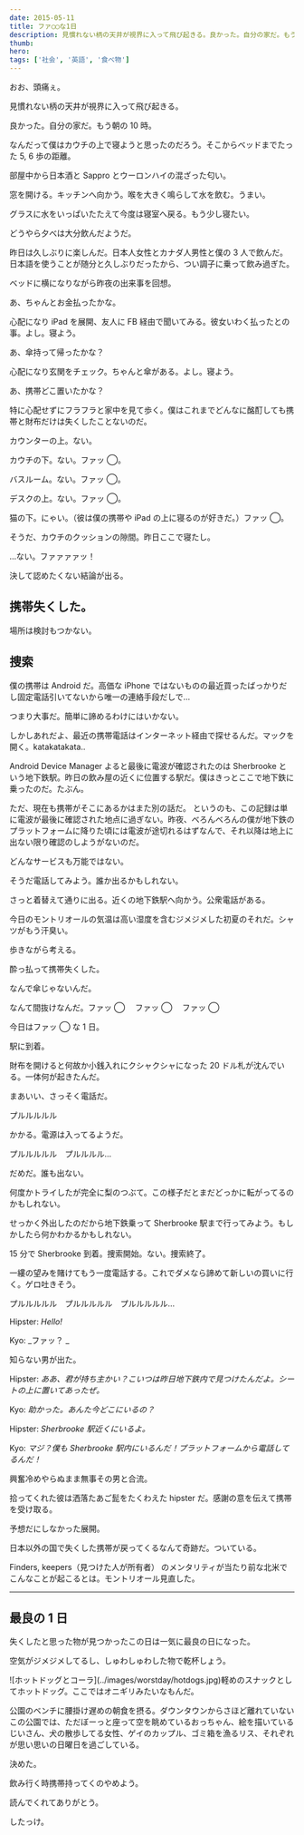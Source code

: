 ```yaml
---
date: 2015-05-11
title: ファ◯◯な1日
description: 見慣れない柄の天井が視界に入って飛び起きる。良かった。自分の家だ。もう朝の10時。
thumb:
hero:
tags: ['社会', '英語', '食べ物']
---
```


おお、頭痛ぇ。

見慣れない柄の天井が視界に入って飛び起きる。

良かった。自分の家だ。もう朝の 10 時。

なんだって僕はカウチの上で寝ようと思ったのだろう。そこからベッドまでたった 5, 6 歩の距離。

部屋中から日本酒と Sappro とウーロンハイの混ざった匂い。

窓を開ける。キッチンへ向かう。喉を大きく鳴らして水を飲む。うまい。

グラスに水をいっぱいたたえて今度は寝室へ戻る。もう少し寝たい。

どうやら夕べは大分飲んだようだ。

昨日は久しぶりに楽しんだ。日本人女性とカナダ人男性と僕の 3 人で飲んだ。日本語を使うことが随分と久しぶりだったから、つい調子に乗って飲み過ぎた。

ベッドに横になりながら昨夜の出来事を回想。

あ、ちゃんとお金払ったかな。

心配になり iPad を展開、友人に FB 経由で聞いてみる。彼女いわく払ったとの事。よし。寝よう。

あ、傘持って帰ったかな？

心配になり玄関をチェック。ちゃんと傘がある。よし。寝よう。

あ、携帯どこ置いたかな？

特に心配せずにフラフラと家中を見て歩く。僕はこれまでどんなに酩酊しても携帯と財布だけは失くしたことないのだ。

カウンターの上。ない。

カウチの下。ない。ファッ ◯。

バスルーム。ない。ファッ ◯。

デスクの上。ない。ファッ ◯。

猫の下。にゃい。（彼は僕の携帯や iPad の上に寝るのが好きだ。）ファッ ◯。

そうだ、カウチのクッションの隙間。昨日ここで寝たし。

…ない。ファァァァッ！

決して認めたくない結論が出る。

## **携帯失くした。**

場所は検討もつかない。

## 捜索

僕の携帯は Android だ。高価な iPhone ではないものの最近買ったばっかりだし固定電話引いてないから唯一の連絡手段だしで…

つまり大事だ。簡単に諦めるわけにはいかない。

しかしあれだよ、最近の携帯電話はインターネット経由で探せるんだ。マックを開く。katakatakata..

Android Device Manager よると最後に電波が確認されたのは Sherbrooke という地下鉄駅。昨日の飲み屋の近くに位置する駅だ。僕はきっとここで地下鉄に乗ったのだ。たぶん。

ただ、現在も携帯がそこにあるかはまた別の話だ。
というのも、この記録は単に電波が最後に確認された地点に過ぎない。昨夜、べろんべろんの僕が地下鉄のプラットフォームに降りた頃には電波が途切れるはずなんで、それ以降は地上に出ない限り確認のしようがないのだ。

どんなサービスも万能ではない。

そうだ電話してみよう。誰か出るかもしれない。

さっと着替えて通りに出る。近くの地下鉄駅へ向かう。公衆電話がある。

今日のモントリオールの気温は高い湿度を含むジメジメした初夏のそれだ。シャツがもう汗臭い。

歩きながら考える。

酔っ払って携帯失くした。

なんで傘じゃないんだ。

なんて間抜けなんだ。ファッ ◯ 　ファッ ◯ 　ファッ ◯

今日はファッ ◯ な 1 日。

駅に到着。

財布を開けると何故か小銭入れにクシャクシャになった 20 ドル札が沈んでいる。一体何が起きたんだ。

まあいい、さっそく電話だ。

プルルルルル

かかる。電源は入ってるようだ。

プルルルルル　プルルルル…

だめだ。誰も出ない。

何度かトライしたが完全に梨のつぶて。この様子だとまだどっかに転がってるのかもしれない。

せっかく外出したのだから地下鉄乗って Sherbrooke 駅まで行ってみよう。もしかしたら何かわかるかもしれない。

15 分で Sherbrooke 到着。捜索開始。ない。捜索終了。

一縷の望みを賭けてもう一度電話する。これでダメなら諦めて新しいの買いに行く。ゲロ吐きそう。

プルルルルル　プルルルルル　プルルルルル…

Hipster: _Hello!_

Kyo: _ファッ？ _

知らない男が出た。

Hipster: _ああ、君が持ち主かい？こいつは昨日地下鉄内で見つけたんだよ。シートの上に置いてあったぜ。_

Kyo: _助かった。あんた今どこにいるの？_

Hipster: _Sherbrooke 駅近くにいるよ。_

Kyo: _マジ？僕も Sherbrooke 駅内にいるんだ！プラットフォームから電話してるんだ！_

興奮冷めやらぬまま無事その男と合流。

拾ってくれた彼は洒落たあご髭をたくわえた hipster だ。感謝の意を伝えて携帯を受け取る。

予想だにしなかった展開。

日本以外の国で失くした携帯が戻ってくるなんて奇跡だ。ついている。

Finders, keepers（見つけた人が所有者） のメンタリティが当たり前な北米でこんなことが起こるとは。モントリオール見直した。

---

## 最良の 1 日

失くしたと思った物が見つかったこの日は一気に最良の日になった。

空気がジメジメしてるし、しゅわしゅわした物で乾杯しょう。

<div>
  ![ホットドッグとコーラ](../images/worstday/hotdogs.jpg)軽めのスナックとしてホットドッグ。ここではオニギリみたいなもんだ。
</div>

公園のベンチに腰掛け遅めの朝食を摂る。ダウンタウンからさほど離れていないこの公園では、ただぼーっと座って空を眺めているおっちゃん、絵を描いているじいさん、犬の散歩してる女性、ゲイのカップル、ゴミ箱を漁るリス、それぞれが思い思いの日曜日を過ごしている。

決めた。

飲み行く時携帯持ってくのやめよう。

読んでくれてありがとう。

したっけ。
